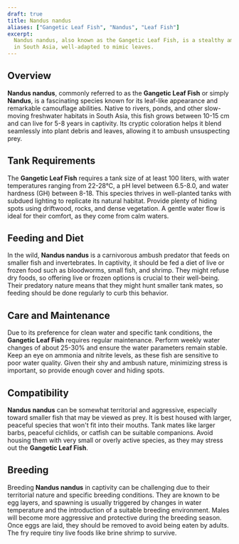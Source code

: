 ```yaml
---
draft: true
title: Nandus nandus
aliases: ["Gangetic Leaf Fish", "Nandus", "Leaf Fish"]
excerpt:
  Nandus nandus, also known as the Gangetic Leaf Fish, is a stealthy ambush predator, commonly found in rivers and ponds
  in South Asia, well-adapted to mimic leaves.
---
```


## Overview

**Nandus nandus**, commonly referred to as the **Gangetic Leaf Fish** or simply **Nandus**, is a fascinating species
known for its leaf-like appearance and remarkable camouflage abilities. Native to rivers, ponds, and other slow-moving
freshwater habitats in South Asia, this fish grows between 10-15 cm and can live for 5-8 years in captivity. Its cryptic
coloration helps it blend seamlessly into plant debris and leaves, allowing it to ambush unsuspecting prey.

## Tank Requirements

The **Gangetic Leaf Fish** requires a tank size of at least 100 liters, with water temperatures ranging from 22-28°C, a
pH level between 6.5-8.0, and water hardness (GH) between 8-18. This species thrives in well-planted tanks with subdued
lighting to replicate its natural habitat. Provide plenty of hiding spots using driftwood, rocks, and dense vegetation.
A gentle water flow is ideal for their comfort, as they come from calm waters.

## Feeding and Diet

In the wild, **Nandus nandus** is a carnivorous ambush predator that feeds on smaller fish and invertebrates. In
captivity, it should be fed a diet of live or frozen food such as bloodworms, small fish, and shrimp. They might refuse
dry foods, so offering live or frozen options is crucial to their well-being. Their predatory nature means that they
might hunt smaller tank mates, so feeding should be done regularly to curb this behavior.

## Care and Maintenance

Due to its preference for clean water and specific tank conditions, the **Gangetic Leaf Fish** requires regular
maintenance. Perform weekly water changes of about 25-30% and ensure the water parameters remain stable. Keep an eye on
ammonia and nitrite levels, as these fish are sensitive to poor water quality. Given their shy and ambush nature,
minimizing stress is important, so provide enough cover and hiding spots.

## Compatibility

**Nandus nandus** can be somewhat territorial and aggressive, especially toward smaller fish that may be viewed as prey.
It is best housed with larger, peaceful species that won't fit into their mouths. Tank mates like larger barbs, peaceful
cichlids, or catfish can be suitable companions. Avoid housing them with very small or overly active species, as they
may stress out the **Gangetic Leaf Fish**.

## Breeding

Breeding **Nandus nandus** in captivity can be challenging due to their territorial nature and specific breeding
conditions. They are known to be egg layers, and spawning is usually triggered by changes in water temperature and the
introduction of a suitable breeding environment. Males will become more aggressive and protective during the breeding
season. Once eggs are laid, they should be removed to avoid being eaten by adults. The fry require tiny live foods like
brine shrimp to survive.
